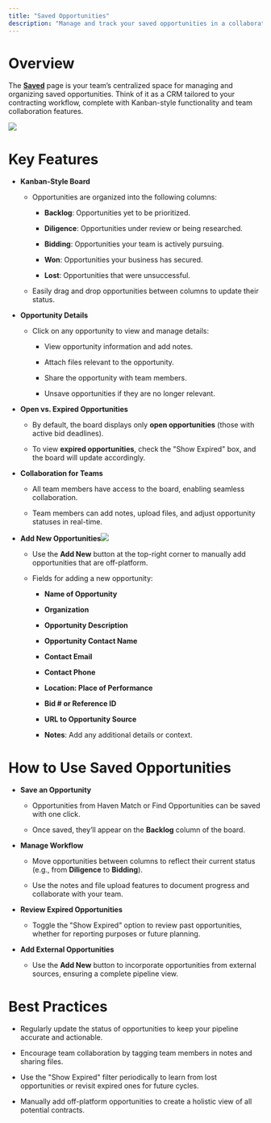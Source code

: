 ```yaml
---
title: "Saved Opportunities"
description: "Manage and track your saved opportunities in a collaborative, CRM-style Kanban board designed for efficient bidding workflows."
---
```


# Overview

The [**Saved**](https://www.havenproject.io/saved-opportunities) page is your team’s centralized space for managing and organizing saved opportunities. Think of it as a CRM tailored to your contracting workflow, complete with Kanban-style functionality and team collaboration features.

![](image.png)

# Key Features

* **Kanban-Style Board**

  * Opportunities are organized into the following columns:

    * **Backlog**: Opportunities yet to be prioritized.

    * **Diligence**: Opportunities under review or being researched.

    * **Bidding**: Opportunities your team is actively pursuing.

    * **Won**: Opportunities your business has secured.

    * **Lost**: Opportunities that were unsuccessful.

  * Easily drag and drop opportunities between columns to update their status.

* **Opportunity Details**

  * Click on any opportunity to view and manage details:

    * View opportunity information and add notes.

    * Attach files relevant to the opportunity.

    * Share the opportunity with team members.

    * Unsave opportunities if they are no longer relevant.

* **Open vs. Expired Opportunities**

  * By default, the board displays only **open opportunities** (those with active bid deadlines).

  * To view **expired opportunities**, check the "Show Expired" box, and the board will update accordingly.

* **Collaboration for Teams**

  * All team members have access to the board, enabling seamless collaboration.

  * Team members can add notes, upload files, and adjust opportunity statuses in real-time.

* **Add New Opportunities**![](image.png)

  * Use the **Add New** button at the top-right corner to manually add opportunities that are off-platform.

  * Fields for adding a new opportunity:

    * **Name of Opportunity**

    * **Organization**

    * **Opportunity Description**

    * **Opportunity Contact Name**

    * **Contact Email**

    * **Contact Phone**

    * **Location: Place of Performance**

    * **Bid # or Reference ID**

    * **URL to Opportunity Source**

    * **Notes**: Add any additional details or context.

# How to Use Saved Opportunities

* **Save an Opportunity**

  * Opportunities from Haven Match or Find Opportunities can be saved with one click.

  * Once saved, they’ll appear on the **Backlog** column of the board.

* **Manage Workflow**

  * Move opportunities between columns to reflect their current status (e.g., from **Diligence** to **Bidding**).

  * Use the notes and file upload features to document progress and collaborate with your team.

* **Review Expired Opportunities**

  * Toggle the "Show Expired" option to review past opportunities, whether for reporting purposes or future planning.

* **Add External Opportunities**

  * Use the **Add New** button to incorporate opportunities from external sources, ensuring a complete pipeline view.

# Best Practices

* Regularly update the status of opportunities to keep your pipeline accurate and actionable.

* Encourage team collaboration by tagging team members in notes and sharing files.

* Use the "Show Expired" filter periodically to learn from lost opportunities or revisit expired ones for future cycles.

* Manually add off-platform opportunities to create a holistic view of all potential contracts.